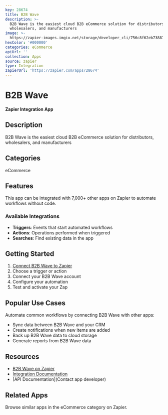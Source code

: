 ```yaml
---
key: 28674
title: B2B Wave
description: >-
  B2B Wave is the easiest cloud B2B eCommerce solution for distributors,
  wholesalers, and manufacturers
image: >-
  https://zapier-images.imgix.net/storage/developer_cli/756c8f62eb738879cab5de49359e6011.png?auto=format%2Ccompress&ixlib=python-3.0.0&q=50
hexColor: '#000000'
categories: eCommerce
apiUrl: ''
collection: Apps
source: zapier
type: Integration
zapierUrl: 'https://zapier.com/apps/28674'
---
```

# B2B Wave

**Zapier Integration App**

## Description

B2B Wave is the easiest cloud B2B eCommerce solution for distributors, wholesalers, and manufacturers

## Categories

eCommerce

## Features

This app can be integrated with 7,000+ other apps on Zapier to automate workflows without code.

### Available Integrations

- **Triggers**: Events that start automated workflows
- **Actions**: Operations performed when triggered
- **Searches**: Find existing data in the app

## Getting Started

1. [Connect B2B Wave to Zapier](https://zapier.com/apps/28674)
2. Choose a trigger or action
3. Connect your B2B Wave account
4. Configure your automation
5. Test and activate your Zap

## Popular Use Cases

Automate common workflows by connecting B2B Wave with other apps:

- Sync data between B2B Wave and your CRM
- Create notifications when new items are added
- Back up B2B Wave data to cloud storage
- Generate reports from B2B Wave data

## Resources

- [B2B Wave on Zapier](https://zapier.com/apps/28674)
- [Integration Documentation](https://zapier.com/apps/28674/integrations)
- [API Documentation](Contact app developer)

## Related Apps

Browse similar apps in the eCommerce category on Zapier.
